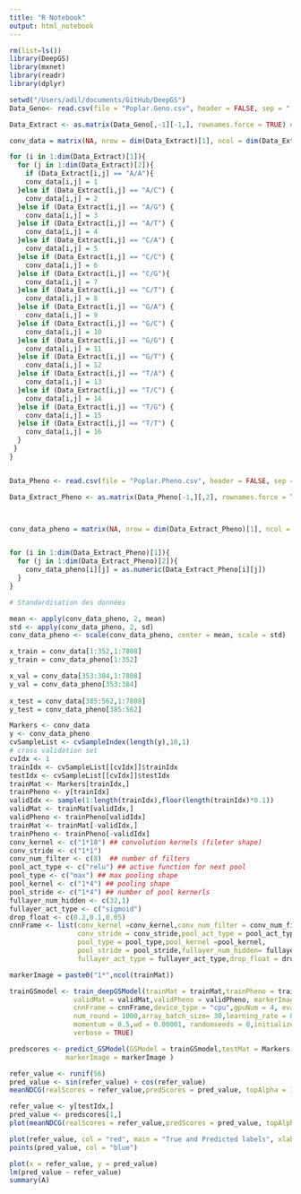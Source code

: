 ```yaml
---
title: "R Notebook"
output: html_notebook
---
```

```r
rm(list=ls())
library(DeepGS)  
library(mxnet)
library(readr)
library(dplyr)
```

```r
setwd("/Users/adil/documents/GitHub/DeepGS")
Data_Geno<- read.csv(file = "Poplar.Geno.csv", header = FALSE, sep = ",", quote = "\"",dec = ".", fill = TRUE, comment.char = "") 

Data_Extract <- as.matrix(Data_Geno[,-1][-1,], rownames.force = TRUE) #On retire également la première colonne et la première ligne qui ne contient pas de valeurs

conv_data = matrix(NA, nrow = dim(Data_Extract)[1], ncol = dim(Data_Extract)[2])

for (i in 1:dim(Data_Extract)[1]){
  for (j in 1:dim(Data_Extract)[2]){
    if (Data_Extract[i,j] == "A/A"){
    conv_data[i,j] = 1
  }else if (Data_Extract[i,j] == "A/C") {
    conv_data[i,j] = 2
  }else if (Data_Extract[i,j] == "A/G") {
    conv_data[i,j] = 3
  }else if (Data_Extract[i,j] == "A/T") {
    conv_data[i,j] = 4
  }else if (Data_Extract[i,j] == "C/A") {
    conv_data[i,j] = 5
  }else if (Data_Extract[i,j] == "C/C") {
    conv_data[i,j] = 6
  }else if (Data_Extract[i,j] == "C/G"){
    conv_data[i,j] = 7
  }else if (Data_Extract[i,j] == "C/T") {
    conv_data[i,j] = 8
  }else if (Data_Extract[i,j] == "G/A") {
    conv_data[i,j] = 9
  }else if (Data_Extract[i,j] == "G/C") {
    conv_data[i,j] = 10
  }else if (Data_Extract[i,j] == "G/G") {
    conv_data[i,j] = 11
  }else if (Data_Extract[i,j] == "G/T") {
    conv_data[i,j] = 12
  }else if (Data_Extract[i,j] == "T/A") {
    conv_data[i,j] = 13
  }else if (Data_Extract[i,j] == "T/C") {
    conv_data[i,j] = 14
  }else if (Data_Extract[i,j] == "T/G") {
    conv_data[i,j] = 15
  }else if (Data_Extract[i,j] == "T/T") {
    conv_data[i,j] = 16
  }
 }
}


Data_Pheno <- read.csv(file = "Poplar.Pheno.csv", header = FALSE, sep = ",", quote = "\"",dec = ".", fill = TRUE, comment.char = "") 

Data_Extract_Pheno <- as.matrix(Data_Pheno[-1,][,2], rownames.force = TRUE) #On selectionne la colonne BS.ORL et on enlève le premier terme "bs.orl"



conv_data_pheno = matrix(NA, nrow = dim(Data_Extract_Pheno)[1], ncol = dim(Data_Extract_Pheno)[2])


for (i in 1:dim(Data_Extract_Pheno)[1]){
  for (j in 1:dim(Data_Extract_Pheno)[2]){
    conv_data_pheno[i][j] = as.numeric(Data_Extract_Pheno[i][j])
  }
}

# Standardisation des données

mean <- apply(conv_data_pheno, 2, mean)
std <- apply(conv_data_pheno, 2, sd)
conv_data_pheno <- scale(conv_data_pheno, center = mean, scale = std)
```

```r
x_train = conv_data[1:352,1:7808]
y_train = conv_data_pheno[1:352]

x_val = conv_data[353:384,1:7808]
y_val = conv_data_pheno[353:384]
  
x_test = conv_data[385:562,1:7808]
y_test = conv_data_pheno[385:562]
```


```r

Markers <- conv_data
y <- conv_data_pheno
cvSampleList <- cvSampleIndex(length(y),10,1)
# cross validation set
cvIdx <- 1
trainIdx <- cvSampleList[[cvIdx]]$trainIdx
testIdx <- cvSampleList[[cvIdx]]$testIdx
trainMat <- Markers[trainIdx,]
trainPheno <- y[trainIdx]
validIdx <- sample(1:length(trainIdx),floor(length(trainIdx)*0.1))
validMat <- trainMat[validIdx,]
validPheno <- trainPheno[validIdx]
trainMat <- trainMat[-validIdx,]
trainPheno <- trainPheno[-validIdx]
conv_kernel <- c("1*18") ## convolution kernels (fileter shape)
conv_stride <- c("1*1")
conv_num_filter <- c(8)  ## number of filters
pool_act_type <- c("relu") ## active function for next pool
pool_type <- c("max") ## max pooling shape
pool_kernel <- c("1*4") ## pooling shape
pool_stride <- c("1*4") ## number of pool kernerls
fullayer_num_hidden <- c(32,1)
fullayer_act_type <- c("sigmoid")
drop_float <- c(0.2,0.1,0.05)
cnnFrame <- list(conv_kernel =conv_kernel,conv_num_filter = conv_num_filter,
                 conv_stride = conv_stride,pool_act_type = pool_act_type,
                 pool_type = pool_type,pool_kernel =pool_kernel,
                 pool_stride = pool_stride,fullayer_num_hidden= fullayer_num_hidden,
                 fullayer_act_type = fullayer_act_type,drop_float = drop_float)

markerImage = paste0("1*",ncol(trainMat))
```



```r
trainGSmodel <- train_deepGSModel(trainMat = trainMat,trainPheno = trainPheno,
                validMat = validMat,validPheno = validPheno, markerImage = markerImage, 
                cnnFrame = cnnFrame,device_type = "cpu",gpuNum = 4, eval_metric = "mae",
                num_round = 1000,array_batch_size= 30,learning_rate = 0.01,
                momentum = 0.5,wd = 0.00001, randomseeds = 0,initializer_idx = 0.01,
                verbose = TRUE)
```
```r
predscores <- predict_GSModel(GSModel = trainGSmodel,testMat = Markers[testIdx,],
              markerImage = markerImage )
```

```r
refer_value <- runif(56)
pred_value <- sin(refer_value) + cos(refer_value)
meanNDCG(realScores = refer_value,predScores = pred_value, topAlpha = 10)
```


```r

refer_value <- y[testIdx,]
pred_value <- predscores[1,]
plot(meanNDCG(realScores = refer_value,predScores = pred_value, topAlpha = c(1:56)), main = "meanNDCG score", col = "red", xlab = "k value", ylab = "Normalized Pheno")
```

```r
plot(refer_value, col = "red", main = "True and Predicted labels", xlab = "Normalized Pheno")
points(pred_value, col = "blue")
```

```r

plot(x = refer_value, y = pred_value)
lm(pred_value ~ refer_value)
summary(A)

```

